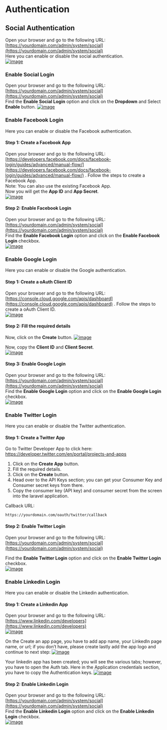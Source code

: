 # Authentication

## Social Authentication
Open your browser and go to the following URL: [https://yourdomain.com/admin/system/social](https://yourdomain.com/admin/system/social) <br/>
Here you can enable or disable the social authentication. <br/>
[![image](https://www.linkpicture.com/q/Screenshot-from-2023-03-19-18-22-53.png)](https://www.linkpicture.com/view.php?img=LPic6416fecb9a0591839924655)

### Enable Social Login
Open your browser and go to the following URL: [https://yourdomain.com/admin/system/social](https://yourdomain.com/admin/system/social) <br/>
Find the **Enable Social Login** option and click on the **Dropdown** and Select **Enable** button.
[![image](https://www.linkpicture.com/q/Screenshot-from-2023-03-05-14-25-60.png)](https://www.linkpicture.com/view.php?img=LPic64045e3912661977269049)

### Enable Facebook Login
Here you can enable or disable the Facebook authentication. <br/>

#### Step 1: Create a Facebook App
Open your browser and go to the following URL: [https://developers.facebook.com/docs/facebook-login/guides/advanced/manual-flow/](https://developers.facebook.com/docs/facebook-login/guides/advanced/manual-flow/) . Follow the steps to create a Facebook App. <br/>
Note: You can also use the existing Facebook App. <br/>
Now you will get the **App ID** and **App Secret**. <br/>
[![image](https://www.linkpicture.com/q/Screenshot-from-2023-03-05-14-25-61.png)](https://www.linkpicture.com/view.php?img=LPic640460157d8de2119337051)

#### Step 2: Enable Facebook Login
Open your browser and go to the following URL: [https://yourdomain.com/admin/system/social](https://yourdomain.com/admin/system/social) <br/>
Find the **Enable Facebook Login** option and click on the **Enable Facebook Login** checkbox. <br/>
[![image](https://www.linkpicture.com/q/facebook_72.png)](https://www.linkpicture.com/view.php?img=LPic6416ff53356d11924166597)

### Enable Google Login
Here you can enable or disable the Google authentication. <br/>

#### Step 1: Create a oAuth Client ID
Open your browser and go to the following URL: [https://console.cloud.google.com/apis/dashboard](https://console.cloud.google.com/apis/dashboard) .
Follow the steps to create a oAuth Client ID. <br/>
[![image](https://www.linkpicture.com/q/Screenshot-from-2023-03-05-14-25-63.png)](https://www.linkpicture.com/view.php?img=LPic6404620e8d7422061810304)

#### Step 2: Fill the required details
Now, click on the **Create** button.
[![image](https://www.linkpicture.com/q/Web-capture_5-3-2023_15360_console.cloud.google.com.jpeg)](https://www.linkpicture.com/view.php?img=LPic64046289bd1791885342789)

Now, copy the **Client ID** and **Client Secret**. <br/>
[![image](https://www.linkpicture.com/q/Screenshot-from-2023-03-05-14-25-64.png)](https://www.linkpicture.com/view.php?img=LPic640462b0b8d8b8c216201304)

#### Step 3: Enable Google Login
Open your browser and go to the following URL: [https://yourdomain.com/admin/system/social](https://yourdomain.com/admin/system/social) <br/>
Find the **Enable Google Login** option and click on the **Enable Google Login** checkbox. <br/>
[![image](https://www.linkpicture.com/q/google_23.png)](https://www.linkpicture.com/view.php?img=LPic6416ff53356d11924166597)

### Enable Twitter Login
Here you can enable or disable the Twitter authentication. <br/>

#### Step 1: Create a Twitter App
Go to Twitter Developer App to click here: https://developer.twitter.com/en/portal/projects-and-apps
1. Click on the **Create App** button.
2. Fill the required details.
3. Click on the **Create** button.
4. Head over to the API Keys section; you can get your Consumer Key and Consumer secret keys from there.
5. Copy the consumer key (API key) and consumer secret from the screen into the laravel application.

Callback URL:
```
https://yourdomain.com/oauth/twitter/callback
```

#### Step 2: Enable Twitter Login
Open your browser and go to the following URL: [https://yourdomain.com/admin/system/social](https://yourdomain.com/admin/system/social) <br/>

Find the **Enable Twitter Login** option and click on the **Enable Twitter Login** checkbox. <br/>
[![image](https://www.linkpicture.com/q/twitter_57.png)](https://www.linkpicture.com/view.php?img=LPic6416ff53356d11924166597)

### Enable Linkedin Login
Here you can enable or disable the Linkedin authentication. <br/>

#### Step 1: Create a Linkedin App
Open your browser and go to the following URL: [https://www.linkedin.com/developers](https://www.linkedin.com/developers) <br/>
[![image](https://www.linkpicture.com/q/LPic640466437cf871802597970.jpg)](https://www.linkpicture.com/view.php?img=LPic640466437cf871802597970)


On the Create an app page, you have to add app name, your LinkedIn page name, or url; if you don’t have, please create lastly add the app logo and continue to next step:
[![image](https://www.linkpicture.com/q/LPic640466676dcf51719611647.jpg)](https://www.linkpicture.com/view.php?img=LPic640466676dcf51719611647)

Your linkedin app has been created; you will see the various tabs; however, you have to open the Auth tab. Here in the Application credentials section, you have to copy the Authentication keys.
[![image](https://www.linkpicture.com/q/LPic6404669c93eb9177989228.jpg)](https://www.linkpicture.com/view.php?img=LPic6404669c93eb9177989228)

#### Step 2: Enable Linkedin Login
Open your browser and go to the following URL: [https://yourdomain.com/admin/system/social](https://yourdomain.com/admin/system/social) <br/>
Find the **Enable Linkedin Login** option and click on the **Enable Linkedin Login** checkbox. <br/>
[![image](https://www.linkpicture.com/q/linkedin_18.png)](https://www.linkpicture.com/view.php?img=LPic6416ff53356d11924166597)

